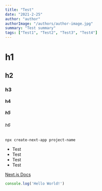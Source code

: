 ```yaml
---
title: "Test"
date: "2021-2-25"
author: "author"
authorImage: "/authors/author-image.jpg"
summary: "Test summary"
tags: ["Test1", "Test2", "Test3", "Test4"]
---
```


# h1

## h2

### h3

#### h4

##### h5

###### h6

`npx create-next-app project-name`

- Test
- Test
- Test
- Test

[Next.js Docs](https://nextjs.org/docs)

```js:index.js
console.log('Hello World!')
```
